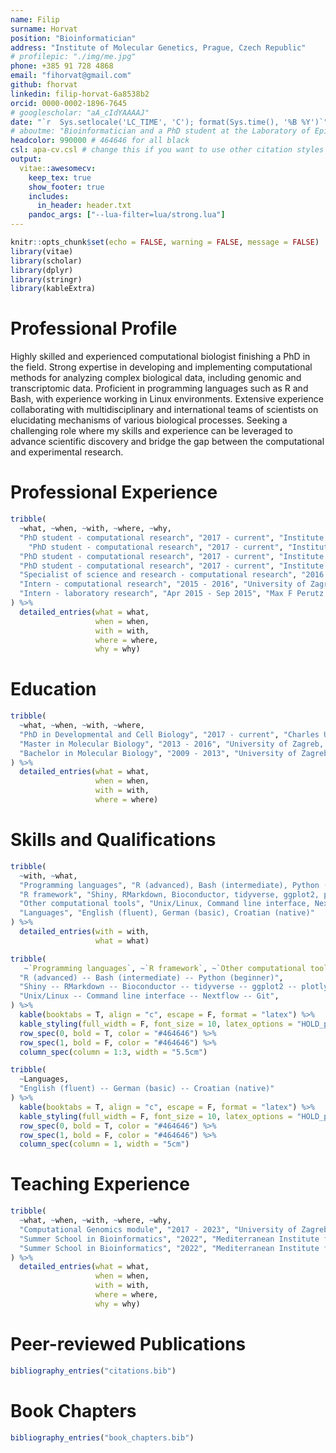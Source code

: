 ```yaml
---
name: Filip
surname: Horvat
position: "Bioinformatician"
address: "Institute of Molecular Genetics, Prague, Czech Republic"
# profilepic: "./img/me.jpg"
phone: +385 91 728 4868
email: "fihorvat@gmail.com"
github: fhorvat
linkedin: filip-horvat-6a8538b2
orcid: 0000-0002-1896-7645
# googlescholar: "aA_cIdYAAAAJ"
date: "`r  Sys.setlocale('LC_TIME', 'C'); format(Sys.time(), '%B %Y')`"
# aboutme: "Bioinformatician and a PhD student at the Laboratory of Epigenetic Regulations"
headcolor: 990000 # 464646 for all black
csl: apa-cv.csl # change this if you want to use other citation styles
output: 
  vitae::awesomecv:
    keep_tex: true
    show_footer: true
    includes:
      in_header: header.txt
    pandoc_args: ["--lua-filter=lua/strong.lua"] 
---
```


```r
knitr::opts_chunk$set(echo = FALSE, warning = FALSE, message = FALSE)
library(vitae)
library(scholar)
library(dplyr)
library(stringr)
library(kableExtra)
```

# Professional Profile

Highly skilled and experienced computational biologist finishing a PhD in the field. Strong expertise in developing and implementing computational methods for analyzing complex biological data, including genomic and transcriptomic data. Proficient in programming languages such as R and Bash, with experience working in Linux environments. Extensive experience collaborating with multidisciplinary and international teams of scientists on elucidating mechanisms of various biological processes. Seeking a challenging role where my skills and experience can be leveraged to advance scientific discovery and bridge the gap between the computational and experimental research. 


# Professional Experience

```r
tribble(
  ~what, ~when, ~with, ~where, ~why,
  "PhD student - computational research", "2017 - current", "Institute of Molecular Genetics, Laboratory of Epigenetic Regulations", "Prague", "Computational analysis and integration of high-throughput datasets",
    "PhD student - computational research", "2017 - current", "Institute of Molecular Genetics, Laboratory of Epigenetic Regulations", "Prague", "Conducting highly customized analyses and visualizations of complex biological data in R",
  "PhD student - computational research", "2017 - current", "Institute of Molecular Genetics, Laboratory of Epigenetic Regulations", "Prague", "Developing pipelines that automate processing of next generation sequencing datasets generated in the lab",
  "PhD student - computational research", "2017 - current", "Institute of Molecular Genetics, Laboratory of Epigenetic Regulations", "Prague", "Bioinformatic contribution to 10 high-level publications",
  "Specialist of science and research - computational research", "2016 - 2017", "Institute of Molecular Genetics, Laboratory of Epigenetic Regulations", "Prague", "Statistical and differential expression analysis of RNA-seq datasets",
  "Intern - computational research", "2015 - 2016", "University of Zagreb, Faculty of Science, Bioinformatics Group", "Zagreb", "Management, interpretation, visualization, and statistical analysis of high-throughput sequencing data",
  "Intern - laboratory research", "Apr 2015 - Sep 2015", "Max F Perutz Laboratories, DNA Damage Response and Transcription Regulation", "Vienna", "Hands-on experience with various techniques such as PCR, gel electrophoresis, cell culture and DNA extraction"
) %>% 
  detailed_entries(what = what,
                   when = when,
                   with = with,
                   where = where, 
                   why = why)
```


# Education

```r
tribble(
  ~what, ~when, ~with, ~where, 
  "PhD in Developmental and Cell Biology", "2017 - current", "Charles University, Faculty of Science","Prague",
  "Master in Molecular Biology", "2013 - 2016", "University of Zagreb, Faculty of Science", "Zagreb",
  "Bachelor in Molecular Biology", "2009 - 2013", "University of Zagreb, Faculty of Science", "Zagreb"
) %>% 
  detailed_entries(what = what,
                   when = when,
                   with = with,
                   where = where)
```

\pagebreak

# Skills and Qualifications 

```r
tribble(
  ~with, ~what,
  "Programming languages", "R (advanced), Bash (intermediate), Python (beginner)",
  "R framework", "Shiny, RMarkdown, Bioconductor, tidyverse, ggplot2, plotly",
  "Other computational tools", "Unix/Linux, Command line interface, Nextflow, Git",
  "Languages", "English (fluent), German (basic), Croatian (native)"
) %>% 
  detailed_entries(with = with,
                   what = what)
```

```r
tribble(
   ~`Programming languages`, ~`R framework`, ~`Other computational tools`, 
  "R (advanced) -- Bash (intermediate) -- Python (beginner)",
  "Shiny -- RMarkdown -- Bioconductor -- tidyverse -- ggplot2 -- plotly",
  "Unix/Linux -- Command line interface -- Nextflow -- Git", 
) %>% 
  kable(booktabs = T, align = "c", escape = F, format = "latex") %>% 
  kable_styling(full_width = F, font_size = 10, latex_options = "HOLD_position") %>% 
  row_spec(0, bold = T, color = "#464646") %>%  
  row_spec(1, bold = F, color = "#464646") %>%  
  column_spec(column = 1:3, width = "5.5cm")

tribble(
  ~Languages, 
  "English (fluent) -- German (basic) -- Croatian (native)"
) %>% 
  kable(booktabs = T, align = "c", escape = F, format = "latex") %>% 
  kable_styling(full_width = F, font_size = 10, latex_options = "HOLD_position") %>% 
  row_spec(0, bold = T, color = "#464646") %>%  
  row_spec(1, bold = F, color = "#464646") %>%  
  column_spec(column = 1, width = "5cm")
```


# Teaching Experience

```r
tribble(
  ~what, ~when, ~with, ~where, ~why,
  "Computational Genomics module", "2017 - 2023", "University of Zagreb, Faculty of Science, Bioinformatics Group", "Zagreb", "Annual participation as a lecturer in 'Algorithms and programming' course for 2nd year master students - teaching R programming, designing and grading practical homework assignments, designing hackathon sessions and providing consultations to approx. 10 students per year",
  "Summer School in Bioinformatics", "2022", "Mediterranean Institute for Life Sciences", "Split", "Presenting a practical, hands-on lecture on basics of RNA-seq data analysis for 30 participants",
  "Summer School in Bioinformatics", "2022", "Mediterranean Institute for Life Sciences", "Split", "Designing and teaching a 3 day interactive workshop - tutoring 6 participants how to find and download RNA-seq data from published papers, do the quality check, trim adapters and map reads to the genome using Galaxy framework, with subsequent exploratory and differential expression analysis done in R",
) %>% 
  detailed_entries(what = what,
                   when = when,
                   with = with,
                   where = where, 
                   why = why)
```


# Peer-reviewed Publications
\footnotesize

```r
bibliography_entries("citations.bib")
```


# Book Chapters

```r
bibliography_entries("book_chapters.bib")
```

